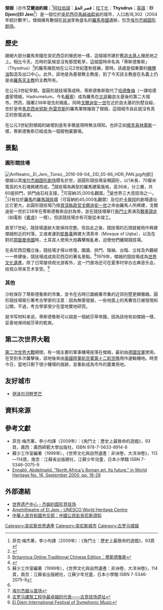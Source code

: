 {{coord|35|18|N|10|43|E }}
{{noteTA
|T= zh-hans:杰姆;zh-hant:傑姆;zh-cn:杰姆;zh-hk:傑姆;zh-tw:傑姆;zh-mo:傑姆;
|1= zh-hans:杰姆;zh-hant:傑姆;zh-cn:杰姆;zh-hk:傑姆;zh-tw:傑姆;zh-mo:傑姆;
|2= zh-hans:突尼斯;zh-hant:突尼西亞;zh-tw:突尼西亞;zh-hk:突尼西亞;zh-mo:突尼西亞;
|3=zh-cn:罗马斗兽场; zh-tw:羅馬競技場; zh-hk:羅馬鬥獸場;
|4=zh-hant:鄂圖曼帝國; zh-hans:奥斯曼帝国;
}}
{{Infobox Settlement
<!--See the Table at Infobox Settlement for all fields and descriptions of usage-->
<!-- Basic info  ---------------->
|official_name          =杰姆
|other_name             =
|native_name            =قصر الجمّ
|nickname               = 
|settlement_type        = <!--For Town or Village (Leave blank for the default City)-->
|motto                  =
<!-- images and maps  ----------->
|image_skyline          = Anfiteatro,_El_Jem,_Túnez,_2016-09-04,_DD_32.jpg
|imagesize              = 350px
|image_caption          = 傑姆的圓形競技場 
|image_flag             = 
|flag_size              =
|image_seal             = 
|seal_size              =
|image_shield           = 
|shield_size            =
|image_blank_emblem     =
|blank_emblem_type      =
|blank_emblem_size      =
|image_map              = 
|mapsize                = 
|map_caption            = 
|image_map1             = 
|mapsize1               = 
|map_caption1           = 
|image_dot_map          =
|dot_mapsize            =
|dot_map_caption        =
|dot_x =  |dot_y =
|pushpin_map            =Tunisia
|pushpin_label_position =bottom
|pushpin_map_caption    =在突尼斯的位置

|subdivision_type       = 国家
|subdivision_name       = [[Image:Flag_of_Tunisia.svg|25px]] [[突尼斯|突尼斯]]
|subdivision_type1      = 省
|subdivision_name1      =馬赫迪耶省
|subdivision_type2      = 
|subdivision_name2      = 
|subdivision_type3      = 
|subdivision_name3      = 
|subdivision_type4      = 
|subdivision_name4      =
<!-- Politics ----------------->
|government_footnotes   =
|government_type        =
|leader_title           =
|leader_name            =
|leader_title1          =  <!-- for places with, say, both a mayor and a city manager -->
|leader_name1           =
|leader_title2          =
|leader_name2           =
|leader_title3          =
|leader_name3           =
|leader_title4          =
|leader_name4           =
|established_title      =  <!-- Settled -->
|established_date       = 
|established_title2     =  <!-- Incorporated (town) -->
|established_date2      = 
|established_title3     =  <!-- Incorporated (city) -->
|established_date3      =
<!-- Area    --------------------->
|area_magnitude         = 
|unit_pref                =Imperial <!--Enter: Imperial, if Imperial (metric) is desired-->
|area_footnotes           =
|area_total_km2           = <!-- ALL fields dealing with a measurements are subject to automatic unit conversion-->
|area_land_km2            = <!--See table @ Template:Infobox Settlement for details on automatic unit conversion-->
|area_water_km2           =
|area_total_sq_mi         =
|area_land_sq_mi          =
|area_water_sq_mi         =
|area_water_percent       =
|area_urban_km2           =
|area_urban_sq_mi         =
|area_metro_km2           =
|area_metro_sq_mi         =
|area_blank1_title        =
|area_blank1_km2          =
|area_blank1_sq_mi        =
<!-- Population   ----------------------->
|population_as_of               =2004
|population_footnotes           =
|population_note                =
|population_total               =18,302
|population_density_km2         =
|population_density_sq_mi       =
|population_metro               =
|population_density_metro_km2   =
|population_density_metro_sq_mi =
|population_urban               =
|population_density_urban_km2   =
|population_density_urban_sq_mi =
|population_blank1_title        =Ethnicities
|population_blank1              =
|population_blank2_title        =Religions
|population_blank2              =
|population_density_blank1_km2 =   
|population_density_blank1_sq_mi =
<!-- General information  --------------->
|timezone               = [[欧洲中部时间|CET]]
|utc_offset             = 1
|timezone_DST           = 
|utc_offset_DST         = 
|latd=35 |latm=18|lats= |latNS=N
|longd=10|longm=43|longs= |longEW=E
|elevation_footnotes    =  <!--for references: use <ref> </ref> tags-->
|elevation_m            = 
|elevation_ft           =
<!-- Area/postal codes & others -------->
|postal_code_type       =  <!-- enter ZIP code, Postcode, Post code, Postal code... -->
|postal_code            =
|area_code              =
|blank_name             =
|blank_info             =
|blank1_name            =
|blank1_info            =
|website                = 
|footnotes              = 
}} 

'''傑姆'''（亦作'''艾爾迪約姆'''；<ref>菲克·梅杰著，李小均譯（2009年）：《角鬥士：歷史上最致命的遊戲》，93頁</ref>[[阿拉伯語|阿拉伯語]]：'''قصر الجمّ'''；[[拉丁化|拉丁化]]：'''Thysdrus'''；[[英語|英語]]：'''El Djem'''或'''El Jem'''<ref name="whc">{{Cite web |url=http://whc.unesco.org/en/list/38/ |title=Amphitheatre of El Jem - UNESCO World Heritage Centre |accessdate=2009-12-23 |archive-date=2020-12-15 |archive-url=https://web.archive.org/web/20201215203657/https://whc.unesco.org/en/list/38/ |dead-url=no }}</ref>）是一個位於[[突尼西亞|突尼西亞]][[馬赫迪耶省|馬赫迪耶省]]的城市，人口為18,302（2004年統計數字）。傑姆擁有數個在[[非洲|非洲]]享負盛名的[[羅馬帝國|羅馬帝國]]遺跡，包含[[埃尔杰姆圆形剧场|埃尔杰姆圆形剧场]]。

==歷史==
跟絕大部分羅馬帝國在突尼西亞的殖民地一樣，這個城市建於舊[[迦太基|迦太基人]]殖民地之上。相比今天，古時的氣候並沒有那麼乾旱，這個當時命名為「蒂斯德魯斯」（Thysdrus）<ref>[http://www.wordpedia.eb.com/tbol/article?i=112797&db=big5&q=Thysdrus Britannica Online Traditional Chinese Edition：蒂斯德魯斯]{{dead link|date=2017年11月 |bot=InternetArchiveBot |fix-attempted=yes }}</ref>的羅馬殖民地在公元2世紀蓬勃發展，那時，該處是個重要的[[橄欖油|橄欖油]]製造及出口中心。此外，該地是為基督教主教座，到了今天該主教座在名義上仍是由[[羅馬天主教|羅馬天主教]]的主教所有。

在公元3世紀早期，當圓形競技場落成時，蒂斯德魯斯取代了[[哈德魯梅|哈德魯梅]]（一譯哈德盧密塔姆，Hadrumetum，今名[[蘇塞|蘇塞]]）成為羅馬在[[北非|北非]]繼迦太基後的第二大城市。然而，隨著238年發生的叛亂，同時[[戈爾迪安一世|戈爾迪安一世]]在近於迦太基的別墅自殺，忠於皇帝[[馬克西米努斯·色雷克斯|馬克西米努斯·色雷克斯]]的羅馬軍隊摧毀了傑姆，這個城市自此就沒有真正的恢復過來。

在公元3世紀對傑姆的破壞到底有多徹底現時無法得知。也許正如[[俄克喜林庫斯|俄克喜林庫斯]]一樣，蒂斯德魯斯已經成為一個廢物棄置場。

==景點==
===圓形競技場=== 
[[File:Anfiteatro,_El_Jem,_Túnez,_2016-09-04,_DD_55-66_HDR_PAN.jpg|thumb]]內部]]
傑姆以其[[埃尔杰姆圆形剧场|埃尔杰姆圆形剧场]]聞名於世，該圓形競技場呈橢圓形，以1米長、70厘米寬高的大石塊興建而成。<ref>{{Cite web |url=http://www.mfa.gov.cn/chn/gxh/cgb/zcgmzysx/fz/1206_45_6/ |title=中華人民共和國外交部：中國公民赴突尼斯須知 |accessdate=2011-12-03 |archive-date=2011-01-09 |archive-url=https://web.archive.org/web/20110109160130/http://www.mfa.gov.cn/chn/gxh/cgb/zcgmzysx/fz/1206_45_6/ |dead-url=no }}</ref>競技場為典型的羅馬建築風格，高36米，分三層，共60座拱門，拱門由石柱支撐，<ref name="whs">蘇少工作室編著（1999年），《世界文化與自然遺產：非洲卷，大洋洲卷》，114頁，南京：江蘇省出版總社，江蘇少年兒童，日本小學館 ISBN 7-5346-2075-9</ref>可容納35,000名觀眾。<ref name=whc/>是世界三大竞技场之一。<ref>[http://u.cctv.com/html/zt/tunisi/bieyangfengqing/200912/04-27699.html 埃尔杰姆斗兽场]{{dead link|date=2017年11月 |bot=InternetArchiveBot |fix-attempted=yes }}</ref>只有位於[[羅馬|羅馬]]的[[羅馬競技場|羅馬競技場]]（可容納約45,000名觀眾）及位於[[卡普阿|卡普阿]]的劇場遺址比它更大。此圓形競技場乃按[[資深執政官|資深執政官]][[戈爾迪安一世|戈爾迪安一世]]之命由羅馬人所興建，戈爾迪安一世於238年在蒂斯德魯斯自封為帝，並在競技場舉行[[角鬥士|角鬥士]]表演及[[戰車競走|戰車競走]]（如電影《[[賓虛|賓虛]]》一樣）。但該競技場亦有可能從未竣工。

直至17世紀，競技場遺跡大致保持完整。但自此之後，競技場的石頭就被用作興建傑姆附近的村落，又或者運到[[凱魯萬|凱魯萬]]興建大清真寺（Mosque of Uqba），以及在對抗[[鄂圖曼帝國|鄂圖曼帝國]]時，土耳其人使用大炮轟擊叛亂者，迫使他們離開競技場。

在突尼西亞獨立後，競技場才得以修復，圍牆、拱門、階梯、台階、立柱及外觀經一一修建後，競技場成成突尼西亞的著名景點。<ref>[http://www.artsbird.com/newweb11/artsnews.php?idx=5&db=47&thisid=5204 古罗马建筑工程中最卓越的代表——古竞技场遗址]{{dead link|date=2017年11月 |bot=InternetArchiveBot |fix-attempted=yes }}</ref>1979年，傑姆的競技場成為[[世界文化遺產|世界文化遺產]]。除了日常接待观光游客外，这一鬥兽场还可在夏季时举办古典音乐会，给观众带来艺术享受。<ref>[http://www.iexplore.com/dmap/Tunisia/Event/17606 El Djem International Festival of Symphonic Music]{{dead link|date=2017年11月 |bot=InternetArchiveBot |fix-attempted=yes }}</ref>

===其他===
沙粒保存了蒂斯德魯斯的市集，並令在古時已圍繞著市集的近郊別墅更顯雅緻。圓形競技場吸引著考古學家的注意：因為無需發掘，一些地面上的馬賽克已被發現和公開，不過，考古學家很少在當地實地研究。

就书写材料来说，蒂斯德魯斯可以說是一個紙莎草帝國，因為該地有如傑姆一樣，妥善地保持紙莎草的乾爽。

==第二次世界大戰==
[[第二次世界大戰|第二次世界大戰]]期間，有一個主要的軍事機場座落在傑姆，最初由[[德國空軍|德國空軍]]使用。在受到多次襲擊後，該地後來由[[美國陸軍航空軍|美國陸軍航空軍]][[第十二航空隊|第十二航空隊]]用作運輸機地。時至今日，當地只剩下很少機場的痕跡，並重新成為市外的農業用地。

==友好城市==
* {{FRA}} [[伊泽尔河畔罗芒|伊泽尔河畔罗芒]]

==資料來源==
{{reflist}}

==參考文獻==
* 菲克·梅杰著，李小均譯（2009年）：《角鬥士：歷史上最致命的遊戲》，93頁，廣西：廣西師範大學出版社，ISBN 978-7-5633-8914-8
* 蘇少工作室編著（1999年），《世界文化與自然遺產：非洲卷，大洋洲卷》，113—114頁，南京：江蘇省出版總社，江蘇少年兒童，日本小學館 ISBN 7-5346-2075-9
*[http://whc.unesco.org/documents/publi_review_16_en_1.pdf Ennabli, Abdelmajid. "North Africa's Roman art. Its future." in World Heritage No. 16, September 2000, pp. 18-29] {{Wayback|url=http://whc.unesco.org/documents/publi_review_16_en_1.pdf |date=20200923215747 }}

==外部連結==
*[http://whc.unesco.org/zh/list/38 世界遗产中心 - 杰姆的圆形竞技场] {{Wayback|url=http://whc.unesco.org/zh/list/38 |date=20200209160556 }}
*[http://whc.unesco.org/en/list/38/ Amphitheatre of El Jem - UNESCO World Heritage Centre] {{Wayback|url=http://whc.unesco.org/en/list/38/ |date=20201215203657 }}
*[http://www.mfa.gov.cn/chn/gxh/cgb/zcgmzysx/fz/1206_45_6/ 中華人民共和國外交部：中國公民赴突尼斯須知] {{Wayback|url=http://www.mfa.gov.cn/chn/gxh/cgb/zcgmzysx/fz/1206_45_6/ |date=20110109160130 }}

{{突尼斯世界遗产}}

{{Authority control}}
[[Category:突尼斯世界遺產|Category:突尼斯世界遺產]]
[[Category:突尼斯城市|Category:突尼斯城市]]
[[Category:古罗马城镇|Category:古罗马城镇]]